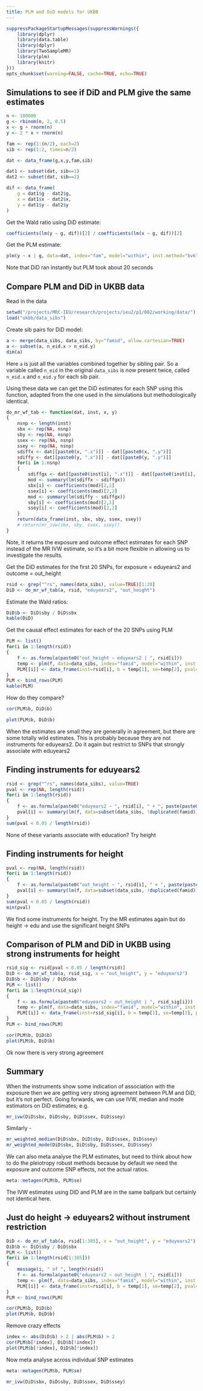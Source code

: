 ```yaml
---
title: PLM and DiD models for UKBB
---
```


```r
suppressPackageStartupMessages(suppressWarnings({
	library(dplyr)
	library(data.table)
	library(dplyr)
	library(TwoSampleMR)
	library(plm)
	library(knitr)
}))
opts_chunk$set(warning=FALSE, cache=TRUE, echo=TRUE)
```

## Simulations to see if DiD and PLM give the same estimates

```r
n <- 100000
g <- rbinom(n, 2, 0.5)
x <- g + rnorm(n)
y <- 2 * x + rnorm(n)

fam <- rep(1:(n/2), each=2)
sib <- rep(1:2, times=n/2)

dat <- data_frame(g,x,y,fam,sib)

dat1 <- subset(dat, sib==1)
dat2 <- subset(dat, sib==2)

dif <- data_frame(
	g = dat1$g - dat2$g,
	x = dat1$x - dat2$x,
	y = dat1$y - dat2$y
)
```

Get the Wald ratio using DiD estimate:

```r
coefficients(lm(y ~ g, dif))[2] / coefficients(lm(x ~ g, dif))[2]
```

Get the PLM estimate:

```r
plm(y ~ x | g, data=dat, index="fam", model="within", inst.method="bvk")
```

Note that DiD ran instantly but PLM took about 20 seconds

## Compare PLM and DiD in UKBB data

Read in the data

```r
setwd("/projects/MRC-IEU/research/projects/ieu2/p1/002/working/data/")
load("ukbb/data_sibs")
```

Create sib pairs for DiD model:

```r
a <- merge(data_sibs, data_sibs, by="famid", allow.cartesian=TRUE)
a <- subset(a, n_eid.x > n_eid.y)
dim(a)
```

Here `a` is just all the variables combined together by sibling pair. So a variable called `n_eid` in the original `data_sibs` is now present twice, called `n_eid.x` and `n_eid.y` for each sib pair.

Using these data we can get the DiD estimates for each SNP using this function, adapted from the one used in the simulations but methodologically identical. 

```r
do_mr_wf_tab <- function(dat, inst, x, y)
{
	nsnp <- length(inst)
	sbx <- rep(NA, nsnp)
	sby <- rep(NA, nsnp)
	ssex <- rep(NA, nsnp)
	ssey <- rep(NA, nsnp)
	sdiffx <- dat[[paste0(x, ".x")]] - dat[[paste0(x, ".y")]]
	sdiffy <- dat[[paste0(y, ".x")]] - dat[[paste0(y, ".y")]]
	for(i in 1:nsnp)
	{
		sdiffgx <- dat[[paste0(inst[i], ".x")]] - dat[[paste0(inst[i], ".y")]]
		mod <- summary(lm(sdiffx ~ sdiffgx))
		sbx[i] <- coefficients(mod)[2,1]
		ssex[i] <- coefficients(mod)[2,2]
		mod <- summary(lm(sdiffy ~ sdiffgx))
		sby[i] <- coefficients(mod)[2,1]
		ssey[i] <- coefficients(mod)[2,2]
	}
	return(data_frame(inst, sbx, sby, ssex, ssey))
	# return(mr_ivw(sbx, sby, ssex, ssey))
}
```

Note, it returns the exposure and outcome effect estimates for each SNP instead of the MR IVW estimate, so it's a bit more flexible in allowing us to investigate the results.

Get the DiD estimates for the first 20 SNPs, for exposure = eduyears2 and outcome = out_height

```r
rsid <- grep("^rs", names(data_sibs), value=TRUE)[1:20]
DiD <- do_mr_wf_tab(a, rsid, "eduyears2", "out_height")
```

Estimate the Wald ratios:

```r
DiD$b <- DiD$sby / DiD$sbx
kable(DiD)
```

Get the causal effect estimates for each of the 20 SNPs using PLM

```r
PLM <- list()
for(i in 1:length(rsid))
{
	f <- as.formula(paste0("out_height ~ eduyears2 | ", rsid[i]))
	temp <- plm(f, data=data_sibs, index="famid", model="within", inst.method="bvk") %>% summary %>% coefficients
	PLM[[i]] <- data_frame(inst=rsid[i], b = temp[1], se=temp[2], pval=temp[4])
}
PLM <- bind_rows(PLM)
kable(PLM)
```

How do they compare?

```r
cor(PLM$b, DiD$b)
```

```r
plot(PLM$b, DiD$b)
```

When the estimates are small they are generally in agreement, but there are some totally wild estimates. This is probably because they are not instruments for eduyears2. Do it again but restrict to SNPs that strongly associate with eduyears2

## Finding instruments for eduyears2

```r
rsid <- grep("^rs", names(data_sibs), value=TRUE)
pval <- rep(NA, length(rsid))
for(i in 1:length(rsid))
{
	f <- as.formula(paste0("eduyears2 ~ ", rsid[i], " + ", paste(paste0("pc", 1:40), collapse=" + ")))
	pval[i] <- summary(lm(f, data=subset(data_sibs, !duplicated(famid))))$coefficients[2,4]
}
sum(pval < 0.05 / length(rsid))
```

None of these variants associate with education?
Try height

## Finding instruments for height

```r
pval <- rep(NA, length(rsid))
for(i in 1:length(rsid))
{
	f <- as.formula(paste0("out_height ~ ", rsid[i], " + ", paste(paste0("pc", 1:40), collapse=" + ")))
	pval[i] <- summary(lm(f, data=subset(data_sibs, !duplicated(famid))))$coefficients[2,4]
}
sum(pval < 0.05 / length(rsid))
min(pval)
```

We find some instruments for height. Try the MR estimates again but do height -> edu and use the significant height SNPs

## Comparison of PLM and DiD in UKBB using strong instruments for height

```r
rsid_sig <- rsid[pval < 0.05 / length(rsid)]
DiD <- do_mr_wf_tab(a, rsid_sig, x = "out_height", y = "eduyears2")
DiD$b <- DiD$sby / DiD$sbx
PLM <- list()
for(i in 1:length(rsid_sig))
{
	f <- as.formula(paste0("eduyears2 ~ out_height | ", rsid_sig[i]))
	temp <- plm(f, data=data_sibs, index="famid", model="within", inst.method="bvk") %>% summary %>% coefficients
	PLM[[i]] <- data_frame(inst=rsid_sig[i], b = temp[1], se=temp[2], pval=temp[4])
}
PLM <- bind_rows(PLM)

cor(PLM$b, DiD$b)
plot(PLM$b, DiD$b)
```

Ok now there is very strong agreement


## Summary

When the instruments show some indication of association with the exposure then we are getting very strong agreement between PLM and DiD, but it's not perfect. 
Going forwards, we can use IVW, median and mode estimators on DiD estimates; e.g.

```r
mr_ivw(DiD$sbx, DiD$sby, DiD$ssex, DiD$ssey)
```

Similarly - 

```r
mr_weighted_median(DiD$sbx, DiD$sby, DiD$ssex, DiD$ssey)
mr_weighted_mode(DiD$sbx, DiD$sby, DiD$ssex, DiD$ssey)
```

We can also meta analyse the PLM estimates, but need to think about how to do the pleiotropy robust methods because by default we need the exposure and outcome SNP effects, not the actual ratios. 

```r
meta::metagen(PLM$b, PLM$se)
```

The IVW estimates using DID and PLM are in the same ballpark but certainly not identical here. 


## Just do height -> eduyears2 without instrument restriction


```r
DiD <- do_mr_wf_tab(a, rsid[1:385], x = "out_height", y = "eduyears2")
DiD$b <- DiD$sby / DiD$sbx
PLM <- list()
for(i in 1:length(rsid[1:385]))
{
	message(i, " of ", length(rsid))
	f <- as.formula(paste0("eduyears2 ~ out_height | ", rsid[i]))
	temp <- plm(f, data=data_sibs, index="famid", model="within", inst.method="bvk") %>% summary %>% coefficients
	PLM[[i]] <- data_frame(inst=rsid[i], b = temp[1], se=temp[2], pval=temp[4])
}
PLM <- bind_rows(PLM)

cor(PLM$b, DiD$b)
plot(PLM$b, DiD$b)
```

Remove crazy effects

```r
index <- abs(DiD$b) > 2 | abs(PLM$b) > 2
cor(PLM$b[!index], DiD$b[!index])
plot(PLM$b[!index], DiD$b[!index])
```


Now meta analyse across individual SNP estimates

```r
meta::metagen(PLM$b, PLM$se)
```

```r
mr_ivw(DiD$sbx, DiD$sby, DiD$ssex, DiD$ssey)
```



